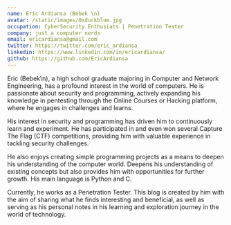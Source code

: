 ```yaml
---
name: Eric Ardiansa (Bebek \n)
avatar: /static/images/0xduckblue.jpg
occupation: CyberSecurity Enthusiats | Penetration Tester
company: just a computer nerds
email: ericardiansa@gmail.com
twitter: https://twitter.com/eric_ardiansa
linkedin: https://www.linkedin.com/in/ericardiansa/
github: https://github.com/EricArdiansa
---
```


Eric (Bebek\n), a high school graduate majoring in Computer and Network Engineering, has a profound interest in the world of computers. He is passionate about security and programming, actively expanding his knowledge in pentesting through the Online Courses or Hacking platform, where he engages in challenges and learns.

His interest in security and programming has driven him to continuously learn and experiment. He has participated in and even won several Capture The Flag (CTF) competitions, providing him with valuable experience in tackling security challenges.

He also enjoys creating simple programming projects as a means to deepen his understanding of the computer world. Deepens his understanding of existing concepts but also provides him with opportunities for further growth. His main language is Python and C.

Currently, he works as a Penetration Tester. This blog is created by him with the aim of sharing what he finds interesting and beneficial, as well as serving as his personal notes in his learning and exploration journey in the world of technology.